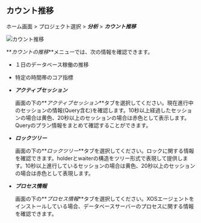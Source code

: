 ## カウント推移

ホーム画面 > プロジェクト選択 > **_分析_** > **_カウント推移_**

![カウント推移](/img/analysis-count.png)

**_カウントの推移_**メニューでは、次の情報を確認できます。

-   １日のデータベース稼働の推移

-   特定の時間帯のコア指標

-   **_アクティブセッション_**

    画面の下の**_アクティブセッション_**タブを選択してください。現在進行中のセッションの情報(Query含む)を確認します。10秒以上経過したセッションの場合は<span class='slow'>黄色</span>、20秒以上のセッションの場合は<span class='vslow'>赤色</span>として表示します。Queryのプラン情報をまとめて確認することができます。

-   **_ロックツリー_**

    画面の下の**_ロックツリー_**タブを選択してください。ロックに関する情報を確認できます。holderとwaiterの構造をツリー形式で表現して提供します。10秒以上進行しているセッションの場合は<span class='slow'>黄色</span>、20秒以上のセッションの場合は<span class='vslow'>赤色</span>として表現します。

-   **_プロセス情報_**

    画面の下の**_プロセス情報_**タブを選択してください。XOSエージェントをインストールしている場合、データベースサーバーのプロセスに関する情報を確認できます。
